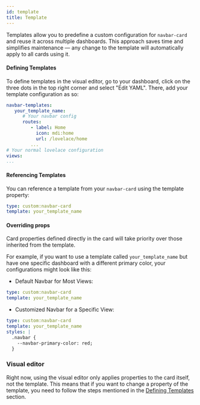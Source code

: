 ```yaml
---
id: template
title: Template
---
```


<!-- TODO JLAQ explain how to add templates to the dashboard in both yaml and visual editor -->

Templates allow you to predefine a custom configuration for `navbar-card` and reuse it across multiple dashboards. This approach saves time and simplifies maintenance — any change to the template will automatically apply to all cards using it.

#### Defining Templates

To define templates in the visual editor, go to your dashboard, click on the three dots in the top right corner and select "Edit YAML". There, add your template configuration as so:

```yaml
navbar-templates:
   your_template_name:
      # Your navbar config
      routes:
         - label: Home
           icon: mdi:home
           url: /lovelace/home
         ...
# Your normal lovelace configuration
views:
...
```

#### Referencing Templates

You can reference a template from your `navbar-card` using the template property:

```yaml
type: custom:navbar-card
template: your_template_name
```

#### Overriding props

Card properties defined directly in the card will take priority over those inherited from the template.

For example, if you want to use a template called `your_template_name` but have one specific dashboard with a different primary color, your configurations might look like this:

- Default Navbar for Most Views:

```yaml
type: custom:navbar-card
template: your_template_name
```

- Customized Navbar for a Specific View:

```yaml
type: custom:navbar-card
template: your_template_name
styles: |
  .navbar {
    --navbar-primary-color: red;
  }
```

### Visual editor

Right now, using the visual editor only applies properties to the card itself, not the template. This means that if you want to change a property of the template, you need to follow the steps mentioned in the [Defining Templates](#defining-templates) section.
